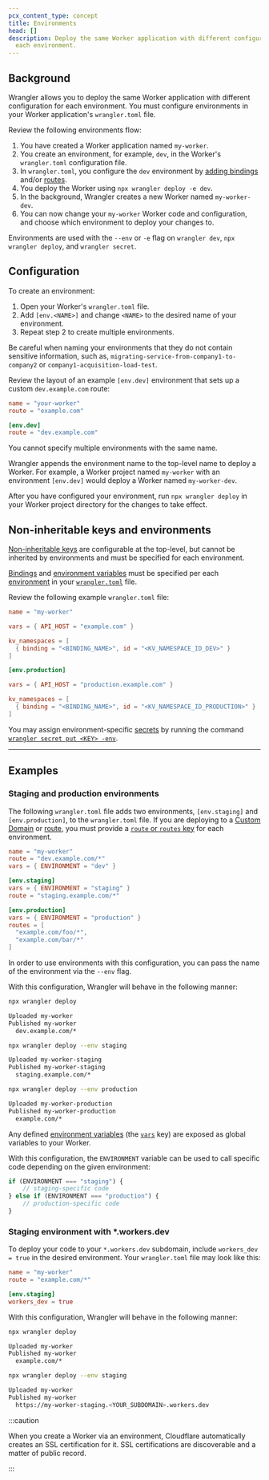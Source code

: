 ```yaml
---
pcx_content_type: concept
title: Environments
head: []
description: Deploy the same Worker application with different configuration for
  each environment.
---
```


## Background

Wrangler allows you to deploy the same Worker application with different configuration for each environment. You must configure environments in your Worker application's `wrangler.toml` file.

Review the following environments flow:

1. You have created a Worker application named `my-worker`.
2. You create an environment, for example, `dev`, in the Worker's `wrangler.toml` configuration file.
3. In `wrangler.toml`, you configure the `dev` environment by [adding bindings](/workers/runtime-apis/bindings/) and/or [routes](/workers/configuration/routing/routes/).
4. You deploy the Worker using `npx wrangler deploy -e dev`.
5. In the background, Wrangler creates a new Worker named `my-worker-dev`.
6. You can now change your `my-worker` Worker code and configuration, and choose which environment to deploy your changes to.

Environments are used with the `--env` or `-e` flag on `wrangler dev`, `npx wrangler deploy`, and `wrangler secret`.

## Configuration

To create an environment:

1. Open your Worker's `wrangler.toml` file.
2. Add `[env.<NAME>]` and change `<NAME>` to the desired name of your environment.
3. Repeat step 2 to create multiple environments.

Be careful when naming your environments that they do not contain sensitive information, such as, `migrating-service-from-company1-to-company2` or `company1-acquisition-load-test`.

Review the layout of an example `[env.dev]` environment that sets up a custom `dev.example.com` route:

```toml
name = "your-worker"
route = "example.com"

[env.dev]
route = "dev.example.com"
```

You cannot specify multiple environments with the same name.

Wrangler appends the environment name to the top-level name to deploy a Worker. For example, a Worker project named `my-worker` with an environment `[env.dev]` would deploy a Worker named `my-worker-dev`.

After you have configured your environment, run `npx wrangler deploy` in your Worker project directory for the changes to take effect.

## Non-inheritable keys and environments

[Non-inheritable keys](/workers/wrangler/configuration/#non-inheritable-keys) are configurable at the top-level, but cannot be inherited by environments and must be specified for each environment.

[Bindings](/workers/runtime-apis/bindings/) and [environment variables](/workers/configuration/environment-variables/) must be specified per each [environment](/workers/wrangler/environments/) in your [`wrangler.toml`](/workers/wrangler/configuration/) file.

Review the following example `wrangler.toml` file:

```toml
name = "my-worker"

vars = { API_HOST = "example.com" }

kv_namespaces = [
  { binding = "<BINDING_NAME>", id = "<KV_NAMESPACE_ID_DEV>" }
]

[env.production]

vars = { API_HOST = "production.example.com" }

kv_namespaces = [
  { binding = "<BINDING_NAME>", id = "<KV_NAMESPACE_ID_PRODUCTION>" }
]
```

You may assign environment-specific [secrets](/workers/configuration/secrets/) by running the command [`wrangler secret put <KEY> -env`](/workers/wrangler/commands/#put-3).

---

## Examples

### Staging and production environments

The following `wrangler.toml` file adds two environments, `[env.staging]` and `[env.production]`, to the `wrangler.toml` file. If you are deploying to a [Custom Domain](/workers/configuration/routing/custom-domains/) or [route](/workers/configuration/routing/routes/), you must provide a [`route` or `routes` key](/workers/wrangler/configuration/) for each environment.

```toml
name = "my-worker"
route = "dev.example.com/*"
vars = { ENVIRONMENT = "dev" }

[env.staging]
vars = { ENVIRONMENT = "staging" }
route = "staging.example.com/*"

[env.production]
vars = { ENVIRONMENT = "production" }
routes = [
  "example.com/foo/*",
  "example.com/bar/*"
]
```

In order to use environments with this configuration, you can pass the name of the environment via the `--env` flag.

With this configuration, Wrangler will behave in the following manner:

```sh
npx wrangler deploy
```

```sh output
Uploaded my-worker
Published my-worker
  dev.example.com/*
```

```sh
npx wrangler deploy --env staging
```

```sh output
Uploaded my-worker-staging
Published my-worker-staging
  staging.example.com/*
```

```sh
npx wrangler deploy --env production
```

```sh output
Uploaded my-worker-production
Published my-worker-production
  example.com/*
```

Any defined [environment variables](/workers/configuration/environment-variables/) (the [`vars`](/workers/wrangler/configuration/) key) are exposed as global variables to your Worker.

With this configuration, the `ENVIRONMENT` variable can be used to call specific code depending on the given environment:

```js
if (ENVIRONMENT === "staging") {
	// staging-specific code
} else if (ENVIRONMENT === "production") {
	// production-specific code
}
```

### Staging environment with \*.workers.dev

To deploy your code to your `*.workers.dev` subdomain, include `workers_dev = true` in the desired environment. Your `wrangler.toml` file may look like this:

```toml
name = "my-worker"
route = "example.com/*"

[env.staging]
workers_dev = true
```

With this configuration, Wrangler will behave in the following manner:

```sh
npx wrangler deploy
```

```sh output
Uploaded my-worker
Published my-worker
  example.com/*
```

```sh
npx wrangler deploy --env staging
```

```sh output
Uploaded my-worker
Published my-worker
  https://my-worker-staging.<YOUR_SUBDOMAIN>.workers.dev
```

:::caution

When you create a Worker via an environment, Cloudflare automatically creates an SSL certification for it. SSL certifications are discoverable and a matter of public record.

:::
